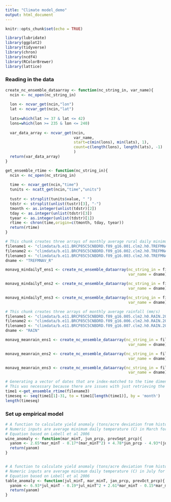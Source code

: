 ```yaml
---
title: "Climate model_demo"
output: html_document
---
```


```r
knitr::opts_chunk$set(echo = TRUE)
```


```r
library(lubridate)
library(ggplot2)
library(tidyverse)
library(chron)
library(ncdf4)
library(RColorBrewer)
library(lattice)
```

### Reading in the data

```r
create_nc_ensemble_dataarray <- function(nc_string_in, var_name){
  ncin <- nc_open(nc_string_in)
  
  lon <- ncvar_get(ncin,"lon")
  lat <- ncvar_get(ncin,"lat")
  
  lats=which(lat >= 37 & lat <= 42)
  lons=which(lon >= 235 & lon <= 240)
  
  var_data_array <- ncvar_get(ncin, 
                              var_name, 
                              start=c(min(lons), min(lats), 1), 
                              count=c(length(lons), length(lats), -1)
                              )
  return(var_data_array)
}

get_ensemble_rtime <- function(nc_string_in){
  ncin <- nc_open(nc_string_in)
  
  time <- ncvar_get(ncin,"time")
  tunits <- ncatt_get(ncin,"time","units")
  
  tustr <- strsplit(tunits$value, " ")
  tdstr <- strsplit(unlist(tustr)[3], "-")
  tmonth <- as.integer(unlist(tdstr)[2])
  tday <- as.integer(unlist(tdstr)[3])
  tyear <- as.integer(unlist(tdstr)[1])
  rtime <- chron(time,origin=c(tmonth, tday, tyear))
  return(rtime)
}

```

```r
# This chunk creates three arrays of monthly average rural daily minimum temperature (degrees C)
filename1 <- "climdata/b.e11.BRCP85C5CNBDRD.f09_g16.001.clm2.h0.TREFMNAV_R.200601-208012.nc"
filename2 <- "climdata/b.e11.BRCP85C5CNBDRD.f09_g16.002.clm2.h0.TREFMNAV_R.200601-208012.nc"
filename3 <- "climdata/b.e11.BRCP85C5CNBDRD.f09_g16.003.clm2.h0.TREFMNAV_R.200601-208012.nc"
dname <- "TREFMNAV_R"

monavg_mindailyT_ens1 <- create_nc_ensemble_dataarray(nc_string_in = filename1, 
                                                      var_name = dname) - 273.15

monavg_mindailyT_ens2 <- create_nc_ensemble_dataarray(nc_string_in = filename2, 
                                                      var_name = dname) - 273.15

monavg_mindailyT_ens3 <- create_nc_ensemble_dataarray(nc_string_in = filename3, 
                                                      var_name = dname) - 273.15
```
```r
# This chunk creates three arrays of monthly average rainfall (mm/s)
filename1 <- "climdata/b.e11.BRCP85C5CNBDRD.f09_g16.005.clm2.h0.RAIN.200601-208012.nc"
filename2 <- "climdata/b.e11.BRCP85C5CNBDRD.f09_g16.006.clm2.h0.RAIN.200601-208012.nc"
filename3 <- "climdata/b.e11.BRCP85C5CNBDRD.f09_g16.007.clm2.h0.RAIN.200601-208012.nc"
dname <- "RAIN"

monavg_meanrain_ens1 <- create_nc_ensemble_dataarray(nc_string_in = filename1, 
                                                      var_name = dname) 

monavg_meanrain_ens2 <- create_nc_ensemble_dataarray(nc_string_in = filename2, 
                                                      var_name = dname) 

monavg_meanrain_ens3 <- create_nc_ensemble_dataarray(nc_string_in = filename3, 
                                                      var_name = dname) 
```
```r
# Generating a vector of dates that are index-matched to the time dimension (length 900) in the climate data arrays
# This was necessary because there are issues with just retrieving the time dimension like Sam did in her example code (I think there are errors in her code that she missed)
time1 <-get_ensemble_rtime(filename3)
timeseq <- seq(time1[1]-31, to = time1[length(time1)], by = 'month')
length(timeseq)
```

### Set up empirical model

```r
# A function to calculate yield anomaly (tons/acre deviation from historical average yield) for WINE grapes
# Numeric inputs are average minimum daily temperature (C) in March for the year in question, total precipitation (mm) in June for the year in question, and total precipitation in September in the previous year
# Equation based on Lobell et al 2006
wine_anomaly <- function(mar_minT, jun_prcp, prevSept_prcp){
  yanom <- 2.65*mar_minT - 0.17*(mar_minT^2) + 4.78*jun_prcp - 4.93*(jun_prcp^2) - 2.24*prevSept_prcp + 1.54*(prevSept_prcp^2) - 10.5
  return(yanom)
}


# A function to calculate yield anomaly (tons/acre deviation from historical average yield) for TABLE grapes
# Numeric inputs are average minimum daily temperature (C) in July for the year in question, average minimum daily temperature (C) in March for the year in question, total precipitation (mm) in January for the year in question, and total precipitation in October in the previous year
# Equation based on Lobell et al 2006
table_anomaly <- function(jul_minT, mar_minT, jan_prcp, prevOct_prcp){
  yanom <- 6.93*jul_minT - 0.19*jul_minT^2 + 2.61*mar_minT - 0.15*mar_minT^2 + 0.035*jan_prcp + 0.024*jan_prcp^2 + 1.71*prevOct_prcp - 0.673*prevOct_prcp - 73.89
  return(yanom)
}
```




